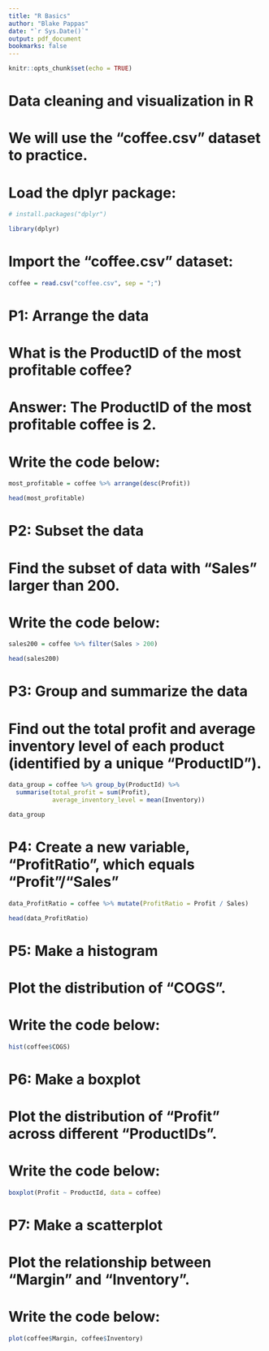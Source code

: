 ---
title: "R Basics"
author: "Blake Pappas"
date: "`r Sys.Date()`"
output: pdf_document
bookmarks: false
---
  
```{r setup, include = FALSE}
knitr::opts_chunk$set(echo = TRUE)
```
# Data cleaning and visualization in R
# We will use the "coffee.csv" dataset to practice.

# Load the dplyr package:
```{r, warning = FALSE, message = FALSE}
# install.packages("dplyr")

library(dplyr)
```

# Import the "coffee.csv" dataset:
```{r}
coffee = read.csv("coffee.csv", sep = ";")
```

# P1: Arrange the data
# What is the ProductID of the most profitable coffee?
# Answer: The ProductID of the most profitable coffee is 2.
# Write the code below:
```{r}
most_profitable = coffee %>% arrange(desc(Profit))

head(most_profitable)
```

# P2: Subset the data
# Find the subset of data with "Sales" larger than 200.
# Write the code below:
```{r}
sales200 = coffee %>% filter(Sales > 200)

head(sales200)
```

# P3: Group and summarize the data
# Find out the total profit and average inventory level of each product (identified by a unique "ProductID").
```{r}
data_group = coffee %>% group_by(ProductId) %>%
  summarise(total_profit = sum(Profit),
            average_inventory_level = mean(Inventory))

data_group
```

# P4: Create a new variable, "ProfitRatio", which equals "Profit"/"Sales"
```{r}
data_ProfitRatio = coffee %>% mutate(ProfitRatio = Profit / Sales)

head(data_ProfitRatio)
```

# P5: Make a histogram
# Plot the distribution of "COGS".
# Write the code below:
``` {r}
hist(coffee$COGS)
```

# P6: Make a boxplot
# Plot the distribution of "Profit" across different "ProductIDs".
# Write the code below:
```{r}
boxplot(Profit ~ ProductId, data = coffee)
```

# P7: Make a scatterplot
# Plot the relationship between "Margin" and "Inventory".
# Write the code below:
```{r}
plot(coffee$Margin, coffee$Inventory)
```